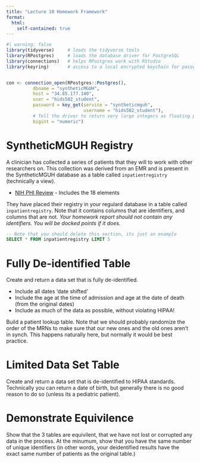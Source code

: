 ```yaml
---
title: "Lecture 10 Homework Framework"
format: 
  html:
    self-contained: true
---
```


```r
#| warning: false
library(tidyverse)     # loads the tidyverse tools
library(RPostgres)     # loads the database driver for PostgreSQL
library(connections)   # helps RPostgres work with RStudio
library(keyring)       # access to a local encrypted keychain for passwords


con <- connection_open(RPostgres::Postgres(),
          dbname = "syntheticMGUH",
          host = "34.85.177.140",
          user = "hids502_student",
          password = key_get(service = "syntheticmguh", 
                             username = "hids502_student"),
          # Tell the driver to return very large integers as floating point (vs truncating them)
          bigint = "numeric")

```

# SyntheticMGUH Registry

A clinician has collected a series of patients that they will to work with other researchers on. This collection was derived from an EMR and is present in the SyntheticMGUH database as a table called `inpatientregistry` (technically a view). 

* [NIH PHI Review](https://privacyruleandresearch.nih.gov/pr_08.asp#8a) - Includes the 18 elements

They have placed their registry in your regulard database in a table called `inpatientregistry`. Note that it contains columns that are identifiers, and columns that are not. *Your homework report should not contain any identifiers. You will be docked points if it does.*

```sql
-- Note that you should delete this section, its just an example
SELECT * FROM inpatientregistry LIMIT 5
```

# Fully De-identified Table

Create and return a data set that is fully de-identified.

 * Include all dates 'date shifted'
 * Include the age at the time of admission and age at the date of death (from the original dates)
 * Include as much of the data as possible, without violating HIPAA!

Build a patient lookup table. Note that we should probably randomize the order of the MRNs to make sure that our new ones and the old ones aren't in synch. This happens naturally here, but normally it would be best practice.

# Limited Data Set Table

Create and return a data set that is de-identified to HIPAA standards. Technically you can return a date of birth, but generally there is no good reason to do so (unless its a pediatric patient).

# Demonstrate Equivilence

Show that the 3 tables are equivilent, that we have not lost or corrupted any data in the process. At the minumum, show that you have the same number of unique identifiers (in other words, your deidentified results have the exact same number of patients as the original table.)
